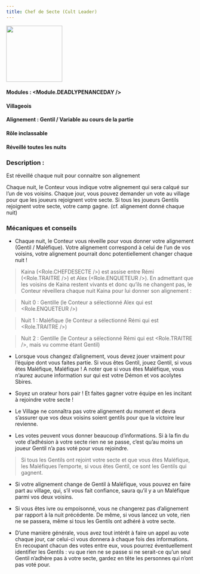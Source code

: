 ```yaml
---
title: Chef de Secte (Cult Leader)
---
```



<img src='/img/blood-on-the-clocktower/roles/chef-de-secte.png' height='150' />

#### Modules : <Module.DEADLYPENANCEDAY />
#### Villageois
#### Alignement : Gentil / Variable au cours de la partie
#### Rôle inclassable
#### Réveillé toutes les nuits

### Description :
Est réveillé chaque nuit pour connaitre son alignement

Chaque nuit, le Conteur vous indique  votre alignement qui sera calqué sur l’un de vos voisins. Chaque jour, vous pouvez demander un vote au village pour que les joueurs rejoignent votre secte. Si tous les joueurs Gentils rejoignent votre secte, votre camp gagne. (cf. alignement donné chaque nuit)


### Mécaniques et conseils

- Chaque nuit, le Conteur vous réveille pour vous donner votre alignement (Gentil / Maléfique). Votre alignement correspond à celui de l’un de vos voisins, votre alignement pourrait donc potentiellement changer chaque nuit !

> Kaina (<Role.CHEFDESECTE />) est assise entre Rémi (<Role.TRAITRE />) et Alex (<Role.ENQUETEUR />). En admettant que les voisins de Kaina restent vivants et donc qu’ils ne changent pas, le Conteur réveillera chaque nuit Kaina pour lui donner son alignement :

> Nuit 0 : Gentille (le Conteur a sélectionné Alex qui est <Role.ENQUETEUR />)

> Nuit 1 : Maléfique (le Conteur a sélectionné Rémi qui est <Role.TRAITRE />)

> Nuit 2 : Gentille (le Conteur a sélectionné Rémi qui est <Role.TRAITRE />, mais vu comme étant Gentil)


- Lorsque vous changez d’alignement, vous devez jouer vraiment pour l’équipe dont vous faites partie. Si vous êtes Gentil, jouez Gentil, si vous êtes Maléfique, Maléfique ! A noter que si vous êtes Maléfique, vous n’aurez aucune information sur qui est votre Démon et vos acolytes Sbires.

- Soyez un orateur hors pair ! Et faites gagner votre équipe en les incitant à rejoindre votre secte !

- Le Village ne connaîtra pas votre alignement du moment et devra s’assurer que vos deux voisins soient gentils pour que la victoire leur revienne.


- Les votes peuvent vous donner beaucoup d’informations. Si à la fin du vote d’adhésion à votre secte rien ne se passe, c’est qu’au moins un joueur Gentil n’a pas voté pour vous rejoindre.
> Si tous les Gentils ont rejoint votre secte et que vous êtes Maléfique, les Maléfiques l’emporte, si vous êtes Gentil, ce sont les Gentils qui gagnent.

- Si votre alignement change de Gentil à Maléfique, vous pouvez en faire part au village, qui, s’il vous fait confiance, saura qu’il y a un Maléfique parmi vos deux voisins.

- Si vous êtes ivre ou empoisonné, vous ne changerez pas d’alignement par rapport à la nuit précédente. De même, si vous lancez un vote, rien ne se passera, même si tous les Gentils ont adhéré à votre secte.

- D’une manière générale, vous avez tout intérêt à faire un appel au vote chaque jour, car celui-ci vous donnera à chaque fois des informations. En recoupant chacun des votes entre eux, vous pourrez éventuellement identifier les Gentils : vu que rien ne se passe si ne serait-ce qu’un seul Gentil n’adhère pas à votre secte, gardez en tête les personnes qui n’ont pas voté pour.
